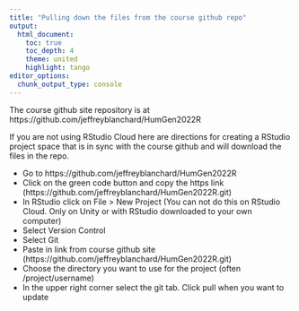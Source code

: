 ```yaml
---
title: "Pulling down the files from the course github repo"
output:
  html_document:
    toc: true
    toc_depth: 4
    theme: united
    highlight: tango
editor_options: 
  chunk_output_type: console
---
```


The course github site repository is at https://github.com/jeffreyblanchard/HumGen2022R

If you are not using RStudio Cloud here are directions for creating a RStudio project space that is in sync with the course github and will download the files in the repo.

* Go to https://github.com/jeffreyblanchard/HumGen2022R
* Click on the green code button and copy the https link (https://github.com/jeffreyblanchard/HumGen2022R.git)
* In RStudio click on File > New Project (You can not do this on RStudio Cloud. Only on Unity or with RStudio downloaded to your own computer)
* Select Version Control
* Select Git
* Paste in link from course github site (https://github.com/jeffreyblanchard/HumGen2022R.git)
* Choose the directory you want to use for the project (often /project/username)
* In the upper right corner select the git tab. Click pull when you want to update

